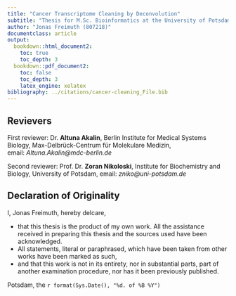 ```yaml
---
title: "Cancer Transcriptome Cleaning by Deconvolution"
subtitle: "Thesis for M.Sc. Bioinformatics at the University of Potsdam"
author: "Jonas Freimuth (807218)"
documentclass: article
output:
  bookdown::html_document2:
    toc: true
    toc_depth: 3
  bookdown::pdf_document2:
    toc: false
    toc_depth: 3
    latex_engine: xelatex
bibliography: ../citations/cancer-cleaning_File.bib
---
```


\vspace*{\fill}

## Revievers {.unlisted .unnumbered}

First reviewer: Dr. **Altuna Akalin**, Berlin Institute for Medical Systems
Biology, Max-Delbrück-Centrum für Molekulare Medizin,
email:&nbsp;*Altuna.Akalin@mdc-berlin.de*

Second reviewer: Prof. Dr. **Zoran Nikoloski**, Institute for Biochemistry and
Biology, University of Potsdam, email:&nbsp;*zniko@uni-potsdam.de*

\newpage

## Declaration of Originality {.unlisted .unnumbered}

I, Jonas Freimuth, hereby delcare,

* that this thesis is the product of my own work. All the assistance received in
  preparing this thesis and the sources used have been acknowledged.
* All statements, literal or paraphrased, which have been taken from other works
  have been marked as such,
* and that this work is not in its entirety, nor in substantial parts, part of
  another examination procedure, nor has it been previously published.

Potsdam, the `r format(Sys.Date(), "%d. of %B %Y")`

\newpage

\tableofcontents

\newpage
